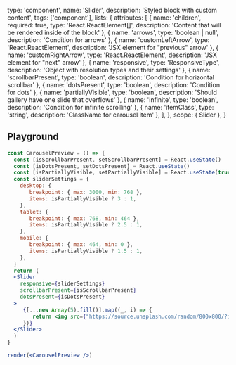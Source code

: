 
  type: 'component',
  name: 'Slider',
  description: 'Styled block with custom content',
  tags: ['component'],
  lists: {
    attributes: [
      { name: 'children', required: true, type: 'React.ReactElement[]', description: 'Content that will be rendered inside of the block' },
      { name: 'arrows', type: 'boolean | null', description: 'Condition for arrows' },
      { name: 'customLeftArrow', type: 'React.ReactElement', description: 'JSX element for "previous" arrow' },
      { name: 'customRightArrow', type: 'React.ReactElement', description: 'JSX element for "next" arrow' },
      { name: 'responsive', type: 'ResponsiveType', description: 'Object with resolution types and their settings' },
      { name: 'scrollbarPresent', type: 'boolean', description: 'Condition for horizontal scrollbar' },
      { name: 'dotsPresent', type: 'boolean', description: 'Condition for dots' },
      { name: 'partiallyVisible', type: 'boolean', description: 'Should gallery have one slide that overflows' },
      { name: 'infinite', type: 'boolean', description: 'Condition for infinite scrolling' },
      { name: 'itemClass', type: 'string', description: 'ClassName for carousel item' },
    ],
  },
  scope: { Slider },
}

## Playground

```jsx live render
const CarouselPreview = () => {
  const [isScrollbarPresent, setScrollbarPresent] = React.useState()
  const [isDotsPresent, setDotsPresent] = React.useState()
  const [isPartiallyVisible, setPartiallyVisible] = React.useState(true)
  const sliderSettings = {
    desktop: {
       breakpoint: { max: 3000, min: 768 },
       items: isPartiallyVisible ? 3 : 1,
    },
    tablet: {
       breakpoint: { max: 768, min: 464 },
       items: isPartiallyVisible ? 2.5 : 1,
    },
    mobile: {
       breakpoint: { max: 464, min: 0 },
       items: isPartiallyVisible ? 1.5 : 1,
    },
  }
  return (
  <Slider
    responsive={sliderSettings}
    scrollbarPresent={isScrollbarPresent}
    dotsPresent={isDotsPresent}
  >
     {[...new Array(5).fill()].map((_, i) => {
        return <img src={"https://source.unsplash.com/random/800x800/?img=" + i} alt="" style={{width: "300px"}}/>
     })}
  </Slider>
  )
}

render(<CarouselPreview />)
```
